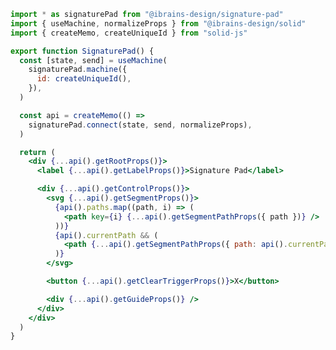 ```jsx
import * as signaturePad from "@ibrains-design/signature-pad"
import { useMachine, normalizeProps } from "@ibrains-design/solid"
import { createMemo, createUniqueId } from "solid-js"

export function SignaturePad() {
  const [state, send] = useMachine(
    signaturePad.machine({
      id: createUniqueId(),
    }),
  )

  const api = createMemo(() =>
    signaturePad.connect(state, send, normalizeProps),
  )

  return (
    <div {...api().getRootProps()}>
      <label {...api().getLabelProps()}>Signature Pad</label>

      <div {...api().getControlProps()}>
        <svg {...api().getSegmentProps()}>
          {api().paths.map((path, i) => (
            <path key={i} {...api().getSegmentPathProps({ path })} />
          ))}
          {api().currentPath && (
            <path {...api().getSegmentPathProps({ path: api().currentPath })} />
          )}
        </svg>

        <button {...api().getClearTriggerProps()}>X</button>

        <div {...api().getGuideProps()} />
      </div>
    </div>
  )
}
```
